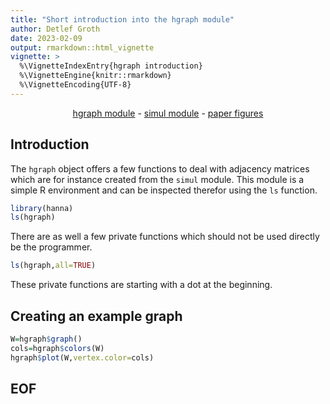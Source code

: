 ```yaml
---
title: "Short introduction into the hgraph module"
author: Detlef Groth
date: 2023-02-09
output: rmarkdown::html_vignette
vignette: >
  %\VignetteIndexEntry{hgraph introduction}
  %\VignetteEngine{knitr::rmarkdown}
  %\VignetteEncoding{UTF-8}
---
```


<center>[hgraph module](hgraph.html) - [simul module](simul-tutorial.html) -
[paper figures](figures.html)</center>

## Introduction

The `hgraph` object offers a few functions to deal with adjacency matrices
which are for instance created from the `simul` module. This module is a
simple R environment and can be inspected therefor using the `ls` function.
  

```r
library(hanna)  
ls(hgraph)
```

There are as well a few private functions which should not be used directly be the programmer.

```r
ls(hgraph,all=TRUE)
```

These private functions are starting with a dot at the beginning.

## Creating an example graph 

```r
W=hgraph$graph()
cols=hgraph$colors(W)
hgraph$plot(W,vertex.color=cols)
```
  

## EOF



